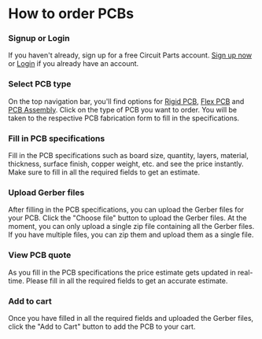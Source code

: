 
# How to order PCBs

<Steps>

### Signup or Login

If you haven't already, sign up for a free Circuit Parts account. [Sign up now](https://circuitparts.in/auth/signup) or [Login](https://circuitparts.in/auth/login) if you already have an account.

### Select PCB type

On the top navigation bar, you'll find options for [Rigid PCB](https://circuitparts.in/products/pcb/rigid-pcb),
[Flex PCB](https://circuitparts.in/products/pcb/flex-pcb) and [PCB Assembly](https://circuitparts.in/products/pcb/assembly).
Click on the type of PCB you want to order. You will be taken to the respective PCB fabrication form to fill in the specifications.

### Fill in PCB specifications

Fill in the PCB specifications such as board size, quantity, layers, material, thickness, surface finish, copper weight, etc. and see the price instantly.
Make sure to fill in all the required fields to get an estimate.

### Upload Gerber files

After filling in the PCB specifications, you can upload the Gerber files for your PCB. Click the "Choose file" button to upload the Gerber files. At the moment, you can
only upload a single zip file containing all the Gerber files. If you have multiple files, you can zip them and upload them as a single file.

### View PCB quote

As you fill in the PCB specifications the price estimate gets updated in real-time. Please fill in all the required fields to get an accurate estimate.

### Add to cart

Once you have filled in all the required fields and uploaded the Gerber files, click the "Add to Cart" button to add the PCB to your cart.

</Steps>
